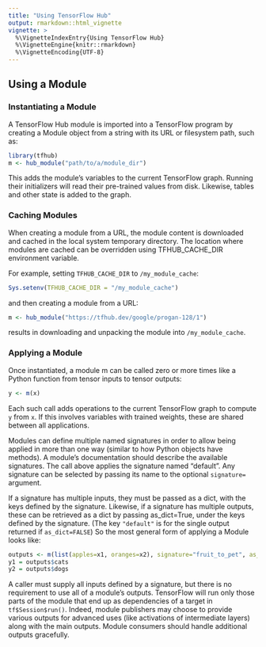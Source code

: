 ```yaml
---
title: "Using TensorFlow Hub"
output: rmarkdown::html_vignette
vignette: >
  %\VignetteIndexEntry{Using TensorFlow Hub}
  %\VignetteEngine{knitr::rmarkdown}
  %\VignetteEncoding{UTF-8}
---
```


## Using a Module

### Instantiating a Module

A TensorFlow Hub module is imported into a TensorFlow program by creating a Module object from a string with its URL or filesystem path, such as:

```r
library(tfhub)
m <- hub_module("path/to/a/module_dir")
```

This adds the module's variables to the current TensorFlow graph. Running their 
initializers will read their pre-trained values from disk. Likewise, tables and 
other state is added to the graph.

### Caching Modules

When creating a module from a URL, the module content is downloaded and cached in the local system temporary directory. The location where modules are cached can be overridden using TFHUB_CACHE_DIR environment variable.

For example, setting `TFHUB_CACHE_DIR` to `/my_module_cache`:

```r
Sys.setenv(TFHUB_CACHE_DIR = "/my_module_cache")
```

and then creating a module from a URL:

```r
m <- hub_module("https://tfhub.dev/google/progan-128/1")
```

results in downloading and unpacking the module into `/my_module_cache`.

### Applying a Module

Once instantiated, a module m can be called zero or more times like a Python function from tensor inputs to tensor outputs:

```r
y <- m(x)
```

Each such call adds operations to the current TensorFlow graph to compute `y` from `x`. If this involves variables with trained weights, these are shared between all applications.

Modules can define multiple named signatures in order to allow being applied in more than one way (similar to how Python objects have methods). A module's documentation should describe the available signatures. The call above applies the signature named "default". Any signature can be selected by passing its name to the optional `signature=` argument.

If a signature has multiple inputs, they must be passed as a dict, with the keys defined by the signature. Likewise, if a signature has multiple outputs, these can be retrieved as a dict by passing as_dict=True, under the keys defined by the signature. (The key `"default"` is for the single output returned if `as_dict=FALSE`) So the most general form of applying a Module looks like:

```r
outputs <- m(list(apples=x1, oranges=x2), signature="fruit_to_pet", as_dict=TRUE)
y1 = outputs$cats
y2 = outputs$dogs
```

A caller must supply all inputs defined by a signature, but there is no requirement to use all of a module's outputs. TensorFlow will run only those parts of the module that end up as dependencies of a target in `tf$Session$run()`. Indeed, module publishers may choose to provide various outputs for advanced uses (like activations of intermediate layers) along with the main outputs. Module consumers should handle additional outputs gracefully.




